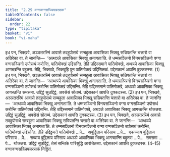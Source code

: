```yaml
---
title: "2.29 वग्गावग्गसञ्ञिपन्नरसक"
tableOfContents: false
sidebar:
  order: 22
type: "tipitaka"
basket: "vi"
book: "vi-maha"
---
```



<DynamicBreadcrumb />

<Division number="173" book="vi-maha">

<Paragraph number="743" book="vi-maha">
इध पन, भिक्खवे, अञ्ञतरस्मिं आवासे तदहुपोसथे सम्बहुला आवासिका भिक्खू सन्निपतन्ति चत्तारो वा अतिरेका वा. ते जानन्ति—  ‘अत्थञ्ञे आवासिका भिक्खू अनागता’ति. ते धम्मसञ्ञिनो विनयसञ्ञिनो वग्गा वग्गसञ्ञिनो उपोसथं करोन्ति, पातिमोक्खं उद्दिसन्ति. तेहि उद्दिस्समाने पातिमोक्खे, अथञ्ञे आवासिका भिक्खू आगच्छन्ति बहुतरा. तेहि, भिक्खवे, भिक्खूहि पुन पातिमोक्खं उद्दिसितब्बं. उद्देसकानं आपत्ति दुक्कटस्स. (1)
</Paragraph>

<Paragraph number="744" book="vi-maha">
इध पन, भिक्खवे, अञ्ञतरस्मिं आवासे तदहुपोसथे सम्बहुला आवासिका भिक्खू सन्निपतन्ति चत्तारो वा अतिरेका वा. ते जानन्ति—  ‘अत्थञ्ञे आवासिका भिक्खू अनागता’ति. ते धम्मसञ्ञिनो विनयसञ्ञिनो वग्गा वग्गसञ्ञिनो उपोसथं करोन्ति पातिमोक्खं उद्दिसन्ति. तेहि उद्दिस्समाने पातिमोक्खे, अथञ्ञे आवासिका भिक्खू आगच्छन्ति समसमा. उद्दिट्ठं सुउद्दिट्ठं, अवसेसं सोतब्बं. उद्देसकानं आपत्ति दुक्कटस्स. (2)
</Paragraph>

<Paragraph number="745" book="vi-maha">
इध पन, भिक्खवे, अञ्ञतरस्मिं आवासे तदहुपोसथे सम्बहुला आवासिका भिक्खू सन्निपतन्ति चत्तारो वा अतिरेका वा. ते जानन्ति—  ‘अत्थञ्ञे आवासिका भिक्खू अनागता’ति. ते धम्मसञ्ञिनो विनयसञ्ञिनो वग्गा वग्गसञ्ञिनो उपोसथं करोन्ति पातिमोक्खं उद्दिसन्ति. तेहि उद्दिस्समाने पातिमोक्खे, अथञ्ञे आवासिका भिक्खू आगच्छन्ति थोकतरा. उद्दिट्ठं सुउद्दिट्ठं, अवसेसं सोतब्बं. उद्देसकानं आपत्ति दुक्कटस्स. (3)
</Paragraph>

<Paragraph number="746" book="vi-maha">
इध पन, भिक्खवे, अञ्ञतरस्मिं आवासे तदहुपोसथे सम्बहुला आवासिका भिक्खू सन्निपतन्ति चत्तारो वा अतिरेका वा. ते जानन्ति—  ‘अत्थञ्ञे आवासिका भिक्खू अनागता’ति. ते धम्मसञ्ञिनो विनयसञ्ञिनो वग्गा वग्गसञ्ञिनो उपोसथं करोन्ति, पातिमोक्खं उद्दिसन्ति. तेहि उद्दिट्ठमत्ते पातिमोक्खे …पे…  अवुट्ठिताय परिसाय …पे…  एकच्चाय वुट्ठिताय परिसाय …पे…  सब्बाय वुट्ठिताय परिसाय अथञ्ञे आवासिका भिक्खू आगच्छन्ति बहुतरा …पे…  समसमा …पे…  थोकतरा. उद्दिट्ठं सुउद्दिट्ठं, तेसं सन्तिके पारिसुद्धि आरोचेतब्बा. उद्देसकानं आपत्ति दुक्कटस्स. (4–15)

</Paragraph>
</Division>

<Paragraph number="747" type="center" book="vi-maha">
वग्गावग्गसञ्ञिपन्नरसकं निट्ठितं.
</Paragraph>